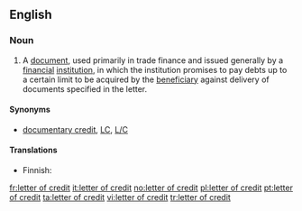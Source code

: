 ==English==

===Noun===
{{wikipedia}}
{{en-noun|sg=[[letter]] [[of]] [[credit]]|pl=letters of credit}}

# {{finance|banking}} A [[document]], used primarily in trade finance and issued generally by a [[financial]] [[institution]], in which the institution promises to pay debts up to a certain limit to be acquired by the [[beneficiary]] against delivery of documents specified in the letter.

====Synonyms====
* {{sense|trade finance document}} [[documentary credit]], [[LC]], [[L/C]]

====Translations====
{{trans-top|trade finance document}}
* Finnish: {{t-|fi|remburssi}}
{{trans-mid}}
{{trans-bottom}}

[[fr:letter of credit]]
[[it:letter of credit]]
[[no:letter of credit]]
[[pl:letter of credit]]
[[pt:letter of credit]]
[[ta:letter of credit]]
[[vi:letter of credit]]
[[tr:letter of credit]]